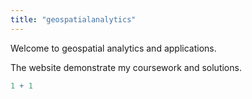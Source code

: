 ```yaml
---
title: "geospatialanalytics"
---
```


Welcome to geospatial analytics and applications.

The website demonstrate my coursework and solutions.

```r
1 + 1
```
